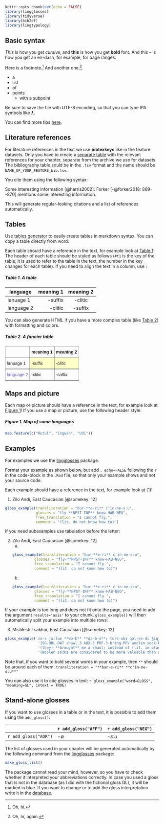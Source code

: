 ```r
knitr::opts_chunk$set(echo = FALSE)
library(lingglosses)
library(tidyverse)
library(bib2df)
library(lingtypology)
```

## Basic syntax

*This* is how you get *cursive*, and **this** is how you get **bold** font.
And this -- is how you get an en-dash, for example, for page ranges.

Here is a footnote.[^my_footnote] And another one.[^another_one].

[^my_footnote]: Oh, hi.
[^another_one]: Oh, hi, again.

- a
- list
* of
* points
  - with a subpoint

Be sure to save the file with UTF-8 encoding, so that you can type IPA symbols like *ƛ*.

You can find more tips [here](https://www.markdownguide.org/basic-syntax).

## Literature references

For literature references in the text we use **bibtexkeys** like in the feature datasets. Only you have to create a [separate table](https://lingconlab.github.io/TALD_manual/chapters.html#Literature_references) with the relevant references for your chapter, separate from the archive we use for datasets. The bibliography table sould be in the `.tsv` format and the name should be `NAME_OF_YOUR_FEATURE_bib.tsv`.

You cite them using the following syntax: 

Some interesting information [@harris2002].
Forker [-@forker2018: 869--870] mentions some interesting information.

This will generate regular-looking citations and a list of references automatically.

## Tables

Use [tables generator](https://www.tablesgenerator.com/markdown_tables) to easily create tables in markdown syntax. You can copy a table directly from word.

Each table should have a reference in the text, for example look at [Table 1](#t1)! The header of each table should be styled as follows (`#t1` is the key of the table, it is used to refer to the table in the text, the number in the key changes for each table). If you need to align the text in a column, use `:`

##### **Table 1.** A table {#t1 -}

|  language  | meaning 1 | meaning 2 |
|------------|----------:|:---------:|
| lanuage 1  | -suffix   | -clitic   |
| language 2 | -clitic   | -suffix   |

You can also generate HTML if you have a more complex table (like [Table 2](#t2)) with formatting and colors.

##### **Table 2.** A fancier table {#t2 -}

<style type="text/css">
.tg  {border-collapse:collapse;border-spacing:0;}
.tg td{border-color:black;border-style:solid;border-width:1px;font-family:Arial, sans-serif;font-size:14px;
  overflow:hidden;padding:10px 5px;word-break:normal;}
.tg th{border-color:black;border-style:solid;border-width:1px;font-family:Arial, sans-serif;font-size:14px;
  font-weight:normal;overflow:hidden;padding:10px 5px;word-break:normal;}
.tg .tg-969i{background-color:#ffffc7;border-color:inherit;font-style:italic;text-align:left;vertical-align:top}
.tg .tg-0pky{border-color:inherit;text-align:left;vertical-align:top}
.tg .tg-fymr{border-color:inherit;font-weight:bold;text-align:left;vertical-align:top}
.tg .tg-ncd7{background-color:#ffffc7;border-color:inherit;text-align:left;vertical-align:top}
.tg .tg-xzy6{border-color:inherit;color:#6665cd;text-align:left;vertical-align:top}
.tg .tg-f8tv{border-color:inherit;font-style:italic;text-align:left;vertical-align:top}
</style>
<table class="tg">
<thead>
  <tr>
    <th class="tg-0pky"></th>
    <th class="tg-fymr">meaning 1</th>
    <th class="tg-fymr">meaning 2</th>
  </tr>
</thead>
<tbody>
  <tr>
    <td class="tg-0pky">lanuage 1</td>
    <td class="tg-ncd7">-suffix</td>
    <td class="tg-969i">-clitic</td>
  </tr>
  <tr>
    <td class="tg-xzy6">language 2</td>
    <td class="tg-0pky">-clitic</td>
    <td class="tg-f8tv">-suffix</td>
  </tr>
</tbody>
</table>

## Maps and picture

Each map or picture should have a reference in the text, for example look at [Figure 1](#f1)! If you use a map or picture, use the following header style:

##### **Figure 1.** Map of some languages {#f1 -}

```r
map.feature(c("Rutul", "Ingush", "Udi"))
```


## Examples

For examples we use the [lingglosses](https://agricolamz.github.io/lingglosses/) package.

Format your example as shown below, but add `, echo=FALSE` following the `r` in the code-block in the `.Rmd` file, so that only your example shows and not your source code.

Each example should have a reference in the text, for example look at (@one)!

(@one) Zilo Andi, East Caucasian [@somekey: 12]
```r
gloss_example(transliteration = "bur-**e-ri** c'in-ne-sːu",
              glosses = "fly-**NPST-INF** know-HAB-NEG",
              free_translation = "I cannot fly.",
              comment = "(lit. do not know how to)")
```

If you need subexamples use tabulation before the letter:

(@two) Zilo Andi, East Caucasian [@somekey: 12]
    a.
```r
gloss_example(transliteration = "bur-**e-ri** c'in-ne-sːu",
              glosses = "fly-**NPST-INF** know-HAB-NEG",
              free_translation = "I cannot fly.",
              comment = "(lit. do not know how to)")
```
    b.
```r
gloss_example(transliteration = "bur-**e-ri** c'in-ne-sːu",
              glosses = "fly-**NPST-INF** know-HAB-NEG",
              free_translation = "I cannot fly.",
              comment = "(lit. do not know how to)")
```

If your example is too long and does not fit onto the page, you need to add the argument `results='asis'` to your chunk. `gloss_example()` will then automatically split your example into multiple rows:

(@three) Mishlesh Tsakhur, East Caucasian [@somekey: 12]
```r

gloss_example('za-s jaːluʁ **wo-b** **qa-b-ɨ**; turs-ubɨ qal-es-di ǯiqj-eː jaːluʁ-**o-b** **qa-b-ɨ**', 
               '1SG.OBL-DAT shawl.3 AUX-3 PRF-3-bring.PFV woolen_sock-PL NPL.bring-PL-A.OBL place-IN shawl.3-AUX-3 PRF-3-bring.PFV',
               '(they) **brought** me a shawl; instead of (lit. in place of bringing) woolen socks, (they) **brought** a shawl.',
               '(Woolen socks are considered to be more valuable than a shawl.)')

```

Note that, if you want to bold several words in your example, then `**` should be around each of them: `transliteration = "**bur-e-ri** **c'in-ne-sːu**"`

You can also use it to cite glosses in text: `r gloss_example("word=GLOSS", "meaning=GL", intext = TRUE)`


## Stand-alone glosses

If you want to use glosses in a table or in the text, it is possible to add them using the `add_gloss()`:

|                      | `r add_gloss("AFF")` | `r add_gloss("NEG")` |
|----------------------|----------------------|----------------------|
| `r add_gloss("AOR")` | -∅                   | *-sːu*               |

The list of glosses used in your chapter will be generated automatically by the following command from the [lingglosses](https://agricolamz.github.io/lingglosses/) package:

```r
make_gloss_list()
```

The package cannot read your mind, however, so you have to check whether it interpreted your abbreviations correctly. In case you used a gloss that is not in the database (as I did with the fictional gloss GL), it will be marked in blue. If you want to change or to add the gloss interpretation write it in the [database](https://docs.google.com/spreadsheets/d/1Lg65RHHenedt_XXOZQyRDcQ4-Nd-MhEpuvALO4DZHf4/edit#gid=0).
